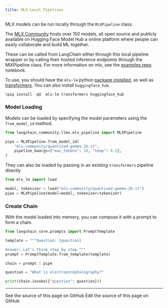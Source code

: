 ```yaml
---
title: MLX Local Pipelines
---
```


MLX models can be run locally through the `MLXPipeline` class.

The [MLX Community](https://huggingface.co/mlx-community) hosts over 150 models, all open source and publicly available on Hugging Face Model Hub a online platform where people can easily collaborate and build ML together.

These can be called from LangChain either through this local pipeline wrapper or by calling their hosted inference endpoints through the MlXPipeline class. For more information on mlx, see the [examples repo](https://github.com/ml-explore/mlx-examples/tree/main/llms) notebook.

To use, you should have the `mlx-lm` python [package installed](https://pypi.org/project/mlx-lm/), as well as [transformers](https://pypi.org/project/transformers/). You can also install `huggingface_hub`.

```python
%pip install -qU  mlx-lm transformers huggingface_hub
```

### Model Loading

Models can be loaded by specifying the model parameters using the `from_model_id` method.

```python
from langchain_community.llms.mlx_pipeline import MLXPipeline

pipe = MLXPipeline.from_model_id(
    "mlx-community/quantized-gemma-2b-it",
    pipeline_kwargs={"max_tokens": 10, "temp": 0.1},
)
```

They can also be loaded by passing in an existing `transformers` pipeline directly

```python
from mlx_lm import load

model, tokenizer = load("mlx-community/quantized-gemma-2b-it")
pipe = MLXPipeline(model=model, tokenizer=tokenizer)
```

### Create Chain

With the model loaded into memory, you can compose it with a prompt to
form a chain.

```python
from langchain_core.prompts import PromptTemplate

template = """Question: {question}

Answer: Let's think step by step."""
prompt = PromptTemplate.from_template(template)

chain = prompt | pipe

question = "What is electroencephalography?"

print(chain.invoke({"question": question}))
```

---

<CardGroup cols={2}>
  <Card title="View Source" icon="eye" href="https://github.com/langchain-ai/docs/blob/main/src/oss/python/integrations/llms/mlx_pipelines.mdx">
    See the source of this page on GitHub
  </Card>
  <Card title="Edit Source" icon="pen-to-square" href="https://github.com/langchain-ai/docs/edit/main/src/oss/python/integrations/llms/mlx_pipelines.mdx">
    Edit the source of this page on GitHub
  </Card>
</CardGroup>
